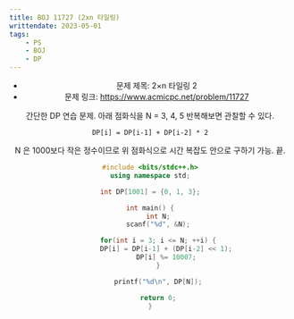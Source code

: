 ```yaml
---
title: BOJ 11727 (2xn 타일링)
writtendate: 2023-05-01
tags:
    - PS
    - BOJ
    - DP
---
```


<Header />

- 문제 제목: 2×n 타일링 2
- 문제 링크: https://www.acmicpc.net/problem/11727

간단한 DP 연습 문제. 아래 점화식을 N = 3, 4, 5 반복해보면 관찰할 수 있다.

```
DP[i] = DP[i-1] + DP[i-2] * 2
```

N 은 1000보다 작은 정수이므로 위 점화식으로 시간 복잡도 안으로 구하기 가능. 끝.


```cpp
#include <bits/stdc++.h>
using namespace std;

int DP[1001] = {0, 1, 3};

int main() {
    int N;
    scanf("%d", &N);

    for(int i = 3; i <= N; ++i) {
        DP[i] = DP[i-1] + (DP[i-2] << 1);
        DP[i] %= 10007;
    }

    printf("%d\n", DP[N]);

    return 0;
}
```

<TagList />
<Comment />
